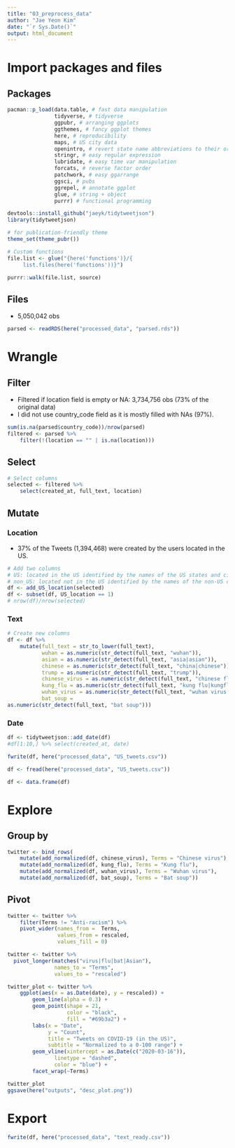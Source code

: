 ```yaml
---
title: "03_preprocess_data"
author: "Jae Yeon Kim"
date: "`r Sys.Date()`"
output: html_document
---
```


# Import packages and files 

## Packages

```r
pacman::p_load(data.table, # fast data manipulation
               tidyverse, # tidyverse 
               ggpubr, # arranging ggplots   
               ggthemes, # fancy ggplot themes
               here, # reproducibility 
               maps, # US city data
               openintro, # revert state name abbreviations to their original forms 
               stringr, # easy regular expression
               lubridate, # easy time var manipulation
               forcats, # reverse factor order 
               patchwork, # easy ggarrange
               ggsci, # pubs 
               ggrepel, # annotate ggplot   
               glue, # string + object 
               purrr) # functional programming 

devtools::install_github("jaeyk/tidytweetjson")
library(tidytweetjson)

# for publication-friendly theme 
theme_set(theme_pubr())

# Custom functions
file.list <- glue("{here('functions')}/{ 
     list.files(here('functions'))}")

purrr::walk(file.list, source)
```

## Files 

- 5,050,042 obs 

```r
parsed <- readRDS(here("processed_data", "parsed.rds"))
```

# Wrangle 

## Filter

- Filtered if location field is empty or NA: 3,734,756 obs (73% of the original data)
- I did not use country_code field as it is mostly filled with NAs (97%).

```r
sum(is.na(parsed$country_code))/nrow(parsed)
filtered <- parsed %>%
    filter(!(location == "" | is.na(location)))
```

## Select 

```r
# Select columns 
selected <- filtered %>% 
    select(created_at, full_text, location) 
```

## Mutate 

### Location 

- 37% of the Tweets (1,394,468) were created by the users located in the US.

```r
# Add two columns
# US: located in the US identified by the names of the US states and cities 
# non_US: located not in the US identified by the names of the non-US countries 
df <- add_US_location(selected)
df <- subset(df, US_location == 1)
# nrow(df)/nrow(selected)
```

### Text 

```r
# Create new columns 
df <- df %>%
    mutate(full_text = str_to_lower(full_text),
           wuhan = as.numeric(str_detect(full_text, "wuhan")),
           asian = as.numeric(str_detect(full_text, "asia|asian")),
           chinese = as.numeric(str_detect(full_text, "china|chinese")),
           trump = as.numeric(str_detect(full_text, "trump")),
           chinese_virus = as.numeric(str_detect(full_text, "chinese flu|chineseflu|chinese virus|chinesevirus")),
           kung_flu = as.numeric(str_detect(full_text, "kung flu|kungflu")), 
           wuhan_virus = as.numeric(str_detect(full_text, "wuhan virus|wuhanvirus")),
           bat_soup = 
as.numeric(str_detect(full_text, "bat soup")))
```

### Date

```r
df <- tidytweetjson::add_date(df)
#df[1:10,] %>% select(created_at, date)

fwrite(df, here("processed_data", "US_tweets.csv"))
```

```r
df <- fread(here("processed_data", "US_tweets.csv"))

df <- data.frame(df)
```

# Explore 

## Group by 

```r
twitter <- bind_rows(
    mutate(add_normalized(df, chinese_virus), Terms = "Chinese virus"),
    mutate(add_normalized(df, kung_flu), Terms = "Kung flu"),
    mutate(add_normalized(df, wuhan_virus), Terms = "Wuhan virus"),
    mutate(add_normalized(df, bat_soup), Terms = "Bat soup"))
```

## Pivot 

```r
twitter <- twitter %>%
    filter(Terms != "Anti-racism") %>%
    pivot_wider(names_from =  Terms,
                values_from = rescaled,
                values_fill = 0)

twitter <- twitter %>%
  pivot_longer(matches("virus|flu|bat|Asian"),
               names_to = "Terms", 
               values_to = "rescaled")
```

```r
twitter_plot <- twitter %>%
    ggplot(aes(x = as.Date(date), y = rescaled)) +
        geom_line(alpha = 0.3) +
        geom_point(shape = 21, 
                   color = "black", 
                   fill = "#69b3a2") +
        labs(x = "Date",
             y = "Count",
             title = "Tweets on COVID-19 (in the US)",
             subtitle = "Normalized to a 0-100 range") +
        geom_vline(xintercept = as.Date(c("2020-03-16")),
               linetype = "dashed",
               color = "blue") +
        facet_wrap(~Terms)

twitter_plot 
ggsave(here("outputs", "desc_plot.png"))
```

# Export 

```r
fwrite(df, here("processed_data", "text_ready.csv"))
```
